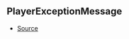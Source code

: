 ## PlayerExceptionMessage



- [Source](https://github.com/Androz2091/discord-player/blob/0ea7a3e/packages/utils/src/Errors.ts#L1)